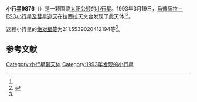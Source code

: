 {{Infobox planet
| bgcolour = #FFFFC0
| name = 9876
| symbol = 
| image = 
| caption = 
| discovery = yes
| discovery_ref = 
| discoverer = [[烏普薩拉－ESO小行星及彗星巡天|烏普薩拉－ESO小行星及彗星巡天]]
| discovery_site = [[拉西拉天文台|拉西拉天文台]] 
| discovered = 1993年3月19日
| designations = yes
| mp_name = 
| named_after = 
| alt_names = 1993 FY37/ 1991 VQ4 / 1997 NS10
| mp_category = [[主带小行星|主带小行星]]
| orbit_ref = <ref name="a">[http://ssd.jpl.nasa.gov/sbdb.cgi?sstr=9876 9876] {{Wayback|url=http://ssd.jpl.nasa.gov/sbdb.cgi?sstr=9876 |date=20210717071959 }}，小行星數據庫瀏覽器（JPL Small-Body Database Browser）－[[美国国家航空航天局|美国国家航空航天局]]喷气推进实验室</ref>
| epoch = 2456400.5 (2013年4月18日更新)
| aphelion = {{convert|2.717649508976222|AU|km|3|abbr=on|lk=out}}
| perihelion = {{convert|1.863776402426056|AU|km|3|abbr=on}}
| semimajor = {{convert|2.290712955701139|AU|km|3|abbr=on}}
| eccentricity = 0.18637715
| period = 1266.351984 [[日|日]]<br />3.47[[儒略年|儒略年]]
| avg_speed = 
| inclination = 4.275623377862801
| asc_node = 170.4541973725649
| mean_anomaly = 
| arg_peri = 211.5539020412194
| satellites = 
| physical_characteristics = yes
| dimensions = 
| mass = 
| density = 
| surface_grav = 
| escape_velocity = 
| sidereal_day = 
| axial_tilt = 
| pole_ecliptic_lat = 
| pole_ecliptic_lon = 
| albedo = 
| temperatures= 
| temp_name1 = 
| mean_temp_1 = 
| max_temp_1 = 
| temp_name2 = 
| max_temp_2 = 
| spectral_type = 
| abs_magnitude = 211.5539020412194
}}

'''小行星9876'''（{{lang-en|9876}}）是一颗围绕[[太阳|太阳]][[公转|公转]]的[[小行星|小行星]]。1993年3月19日，[[烏普薩拉－ESO小行星及彗星巡天|烏普薩拉－ESO小行星及彗星巡天]]在拉西拉天文台发现了此天体<ref name="a" /><ref>{{cite news|title=小行星列表|url=http://cfa-www.harvard.edu/iau/lists/NumberedMPs.txt|accessdate=2013-07-08|newspaper=哈佛大学|archive-date=2008-05-17|archive-url=https://web.archive.org/web/20080517010638/http://cfa-www.harvard.edu/iau/lists/NumberedMPs.txt|dead-url=no}}</ref>。

这颗小行星的[[绝对星等|绝对星等]]为211.5539020412194等<ref name="a" />。

==参考文献==
{{reflist}}
{{Minor Planet Number|[[小行星9875|小行星9875]]|[[小行星9877|小行星9877]]}}

{{小天体}}

[[Category:小行星带天体|Category:小行星带天体]]
[[Category:1993年发现的小行星|Category:1993年发现的小行星]]

{{asteroid-stub}}